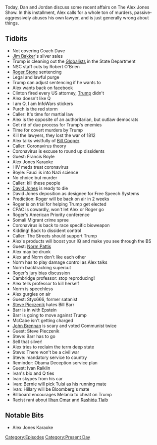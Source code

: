 {{DEFAULTSORT:
    #_EPISODE_0399:February 12-14, 2020
}}{{Episode
    | title             = February 12-14, 2020
    | caption           = Listen to this episode on [https://knowledgefight.libsyn.com/knowledge-fight-february-12-14-2020 Libsyn] [https://open.spotify.com/episode/0pMdMdHGP11A1SmaVBUyXw Spotify], Read the [[Transcript/399: February 12-14, 2020|Unofficial Transcript]]
    | episodeNumber     = 399
    | length            = 03:04:56
    | airDate           = February 17, 2020
    | coverageStartDate = February 12, 2020
    | coverageEndDate   = February 14, 2020
    | episodeType       = [[:Category:Present Day|Present Day]]
    | appearance        = [[Jim Bakker]], [[Robert O'Brien]], [[Roger Stone]], [[Bill Cooper]], [[Francis Boyle]], [[Anthony Fauci]], [[David Jones]], [[Norm Pattis]], [[Styx666]], [[Steve Pieczenik]], [[Bill Barr]], [[Jeffrey Epstein]], [[Andrew McCabe]], [[John Brennan]], [[Ivan Raiklin]], [[Tulsi Gabbard]], [[Hillary Clinton]], [[Mike Bloomberg]], [[Melania Trump]], [[Ilhan Omar]], [[Rashida Tlaib]]
    | beverage          = Morden Latte Stout by Toppling Goliath
    | oocDrop           = Trump should fire everyone who isn't loyal
    | previousEpisode   = [[398: February 9-10, 2020]]
    | nextEpisode       = [[400: One Out Of Five Seems High]]
}}

{{Stub}}

Today, Dan and Jordan discuss some recent affairs on The Alex Jones Show. In this installment, Alex calls for a whole ton of murders, passive-aggressively abuses his own lawyer, and is just generally wrong about things.

==Tidbits==

*Not covering Coach Dave
*[[Jim Bakker]]'s silver sales
*Trump is cleaning out the [[Globalists]] in the State Department
*NSC staff cuts by Robert O'Brien
*[[Roger Stone]] sentencing
*Legal and lawful purge
*Trump can adjust sentencing if he wants to
*Alex wants back on facebook
*Clinton fired every US attorney, [[Donald Trump|Trump]] didn't
*Alex doesn't like Q
*I am Q, I am InfoWars stickers
*Purch is the red storm
*Caller: It's time for martial law
*Alex is the opposite of an authoritarian, but outlaw democrats
*Get rid of due process for Trump's enemies
*Time for covert murders by Trump
*Kill the lawyers, they lost the war of 1812
*Alex talks wistfully of [[Bill Cooper]]
*Caller: Coronavirus theory
*Coronavirus is excuse to round up dissidents
*Guest: Francis Boyle
*Alex Jones Karaoke
*HIV meds treat coronavirus
*Boyle: Fauci is into Nazi science
*No choice but murder
*Caller: kill these people
*[[David Jones]] is ready to die
*David Jones deposition as designee for Free Speech Systems
*Prediction: Roger will be back on air in 2 weeks
*Roger is on trial for helping Trump get elected
*CPAC is cowardly, won't let Alex or Roger go
*Roger's American Priority conference
*Somali Migrant crime spree
*Coronavirus is back to race specific bioweapon
*Kidding! Back to dissident control
*Caller: The Streets should support Trump
*Alex's products will boost your IQ and make you see through the BS
*Guest: [[Norm Pattis]]
*Alex may be drunk
*Alex and Norm don't like each other
*Norm has to play damage control as Alex talks
*Norm backtracking supercut
*Roger's jury bias discussion
*Cambridge professor: stop reproducing!
*Alex tells professor to kill herself
*Norm is speechless
*Alex gurgles on air
*Guest: Styx666, former satanist
*[[Steve Pieczenik]] hates Bill Barr
*Barr is in with Epstein
*Barr is going to move against Trump
*McCabe isn't getting charged
*[[John Brennan]] is scary and voted Communist twice
*Guest: Steve Pieczenik
*Steve: Barr has to go
*Sell that silver!
*Alex tries to reclaim the term deep state
*Steve: There won't be a civil war
*Steve: mandatory service to country
*Reminder: Obama Deception service plan
*Guest: Ivan Raiklin
*Ivan's bio and Q ties
*Ivan skypes from his car
*Ivan: Bernie will pick Tulsi as his running mate
*Ivan: Hillary will be Bloomberg's mate
*Billboard encourages Melania to cheat on Trump
*Racist rant about [[Ilhan Omar]] and [[Rashida Tlaib]]

==Notable Bits==

*Alex Jones Karaoke

[[Category:Episodes]]
[[Category:Present Day]]
